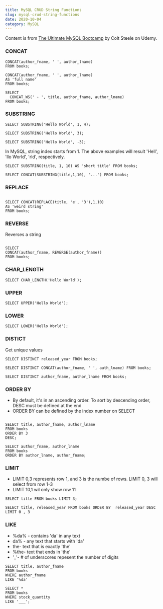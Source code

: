 ```yaml
---
title: MySQL CRUD String Functions
slug: mysql-crud-string-functions
date: 2020-10-04
category: MySQL
---
```



Content is from [The Ultimate MySQL Bootcamp](https://www.udemy.com/course/the-ultimate-mysql-bootcamp-go-from-sql-beginner-to-expert) by Colt Steele on Udemy.

<h3>CONCAT</h3>

```mysql
CONCAT(author_fname, ' ', author_lname) 
FROM books;

CONCAT(author_fname, ' ', author_lname)
AS 'full name'
FROM books;

SELECT 
  CONCAT_WS(' - ', title, author_fname, author_lname) 
FROM books;

```

<h3>SUBSTRING</h3>

`SELECT SUBSTRING('Hello World', 1, 4);`

`SELECT SUBSTRING('Hello World', 3);`

`SELECT SUBSTRING('Hello World', -3);`

<p>In MySQL, string index starts from 1. The above examples will result 'Hell', 'llo World', 'rld', respectively.</p>

`SELECT SUBSTRING(title, 1, 10) AS 'short title' FROM books;`

`SELECT CONCAT(SUBSTRING(title,1,10), '...') FROM books;`

<h3>REPLACE</h3>

```mysql

SELECT CONCAT(REPLACE(title, 'e', '3'),1,10)
AS 'weird string'
FROM books;

```

<h3>REVERSE</h3>
<span>Reverses a string</span>

```mysql

SELECT 
CONCAT(author_fname, REVERSE(author_fname))
FROM books;

```

<h3>CHAR_LENGTH</h3>

`SELECT CHAR_LENGTH('Hello World');`

<h3>UPPER</h3>

`SELECT UPPER('Hello World');`

<h3>LOWER</h3>

`SELECT LOWER('Hello World');`

<h3>DISTICT</h3>
<span>Get unique values</span>

`SELECT DISTINCT released_year FROM books;`

`SELECT DISTINCT CONCAT(author_fname, ' ', auth_lname) FROM books;`

`SELECT DISTINCT author_fname, author_lname FROM books;`

<h3>ORDER BY</h3>
<ul>
  <li>By default, it's in an ascending order. To sort by descending order, DESC must be defined at the end</li>
  <li>ORDER BY can be defined by the index number on SELECT</li>
</ul>

```mysql

SELECT title, author_fname, author_lname
FROM books
ORDER BY 3
DESC;

SELECT author_fname, author_lname
FROM books
ORDER BY author_lname, author_fname;

```

<h3>LIMIT</h3>
<ul>
  <li>LIMIT 0,3 represents row 1, and 3 is the numbe of rows. LIMIT 0, 3 will select from row 1-3</li>
  <li>LIMIT 10,1 wil only show row 11 </li>
</ul>

`SELECT title FROM books LIMIT 3;`

`SELECT title, released_year FROM books ORDER BY  released_year DESC LIMIT 0 , 3`

<h3>LIKE</h3>
<ul>
  <li>%da% - contains 'da' in any text</li>
  <li>da% - any text that starts with 'da' </li>
  <li>the- text that is exactly 'the' </li>
  <li>%the- text that ends in 'the' </li>
  <li>'_'- # of underscores repesent the number of digits</li>
</ul>

```mysql
SELECT title, author_fname 
FROM books 
WHERE author_fname 
LIKE '%da'

```

```mysql
SELECT *
FROM books
WHERE stock_quantity
LIKE '___';

```